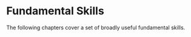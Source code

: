 # Fundamental Skills {.unnumbered}

The following chapters cover a set of broadly useful fundamental skills.
